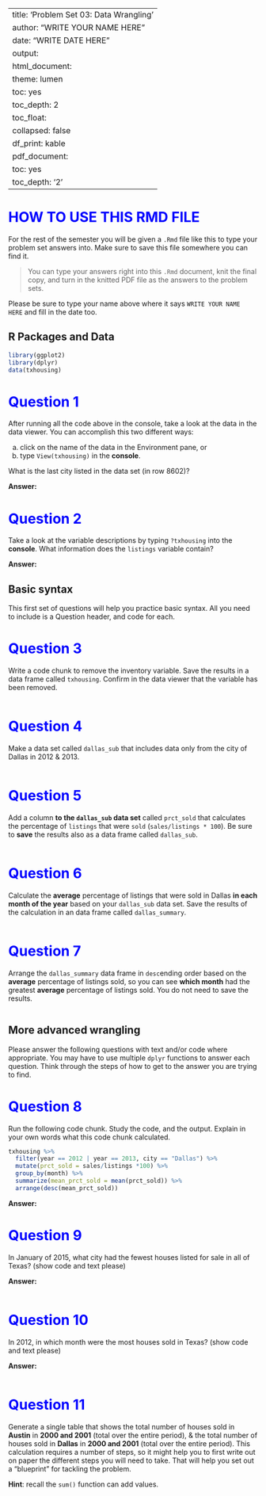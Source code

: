 
---
title: 'Problem Set 03: Data Wrangling'
author: "WRITE YOUR NAME HERE"
date: "WRITE DATE HERE"
output:
  html_document:
    theme: lumen
    toc: yes
    toc_depth: 2
    toc_float:
      collapsed: false
    df_print: kable
  pdf_document:
    toc: yes
    toc_depth: '2'
---


# HOW TO USE THIS RMD FILE
For the rest of the semester you will be given a `.Rmd` file like this to type your problem set answers into. Make sure to save this file somewhere you can find it. 

> You can type your answers right into this `.Rmd` document, knit the final copy, and turn in the knitted PDF file as the answers to the problem sets. 

Please be sure to type your name above where it says `WRITE YOUR NAME HERE` and fill in the date too. 


## R Packages and Data
```r
library(ggplot2)
library(dplyr)
data(txhousing)
```

# Question 1
After running all the code above in the console, take a look at the data in the data viewer. You can accomplish this two different ways:

a) click on the name of the data in the Environment pane, or
b) type `View(txhousing)` in the **console**.

What is the last city listed in the data set (in row 8602)?

**Answer:**

# Question 2
Take a look at the variable descriptions by typing `?txhousing` into the **console**. What information does the `listings` variable contain?

**Answer:**


## Basic syntax
This first set of questions will help you practice basic syntax. All you need to include is a Question header, and code for each. 

# Question 3
Write a code chunk to remove the inventory variable. Save the results in a data frame called `txhousing`. Confirm in the data viewer that the variable has been removed. 

```r

```

# Question 4
Make a data set called `dallas_sub` that includes data only from the city of Dallas in 2012 & 2013. 

```r

```

# Question 5
Add a column **to the `dallas_sub` data set** called `prct_sold` that calculates the percentage of `listings` that were `sold` (`sales/listings * 100`). Be sure to **save** the results also as a data frame called `dallas_sub`. 

```r

```

# Question 6
Calculate the **average** percentage of listings that were sold in Dallas **in each month of the year** based on your `dallas_sub` data set. Save the results of the calculation in an data frame called `dallas_summary`. 

```r

```

# Question 7
Arrange the `dallas_summary` data frame in `desc`ending order based on the **average** percentage of listings sold, so you can see **which month** had the greatest **average** percentage of listings sold.  You do not need to save the results.

```r

```

## More advanced wrangling

Please answer the following questions with text and/or code where appropriate. You may have to use multiple `dplyr` functions to answer each question. Think through the steps of how to get to the answer you are trying to find. 

# Question 8
Run the following code chunk. Study the code, and the output. Explain in your own words what this code chunk calculated. 
```r
txhousing %>% 
  filter(year == 2012 | year == 2013, city == "Dallas") %>%
  mutate(prct_sold = sales/listings *100) %>%
  group_by(month) %>%
  summarize(mean_prct_sold = mean(prct_sold)) %>% 
  arrange(desc(mean_prct_sold))
```


**Answer:** 

# Question 9
In January of 2015, what city had the fewest houses listed for sale in all of Texas? (show code and text please)

**Answer:**

```r

```

# Question 10
In 2012, in which month were the most houses sold in Texas? (show code and text please)

**Answer: **

```r

```

# Question 11
Generate a single table that shows the total number of houses sold in **Austin** in **2000 and 2001** (total over the entire period), & the total number of houses sold in **Dallas** in **2000 and 2001** (total over the entire period). This calculation requires a number of steps, so it might help you to first write out on paper the different steps you will need to take. That will help you set out a "blueprint" for tackling the problem.

**Hint**: recall the `sum()` function can add values. 

```r

```

[//]: (students- please do not delete anything below this line!) 

<style type="text/css">
h1 { /* Header 1 */
  color: Blue;
}}
</style>
